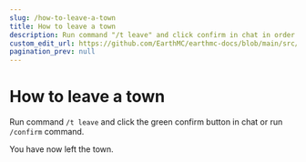 ```yaml
---
slug: /how-to-leave-a-town
title: How to leave a town
description: Run command "/t leave" and click confirm in chat in order to leave a town on EarthMC.
custom_edit_url: https://github.com/EarthMC/earthmc-docs/blob/main/src/docs/how-to-leave-a-town.mdx
pagination_prev: null
---
```

# How to leave a town
Run command `/t leave` and click the green confirm button in chat or run `/confirm` command.

You have now left the town.